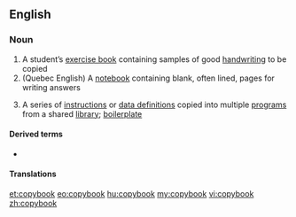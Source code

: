 ==English==

===Noun===
{{wikipedia}}
{{en-noun}}

# A student’s [[exercise book]] containing samples of good [[handwriting]] to be copied
# (Quebec English) A [[notebook]] containing blank, often lined, pages for writing answers
# {{lb|en|computing}} A series of [[instruction]]s or [[data definition]]s copied into multiple [[program]]s from a shared [[library]]; [[boilerplate]]

====Derived terms====
* {{l|en|blot one's copybook}}

====Translations====
{{trans-see|student's exercise book|exercise book}}

[[et:copybook]]
[[eo:copybook]]
[[hu:copybook]]
[[my:copybook]]
[[vi:copybook]]
[[zh:copybook]]